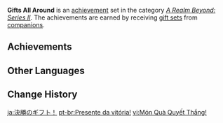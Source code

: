 {{Achievement Set Infobox
|title        = 
|primogems    = {{Achievement/Primogems|Gifts All Around}}
|total        = {{Achievement/Total|Gifts All Around}}
|category     = A Realm Beyond: Series II
}}
'''Gifts All Around''' is an [[achievement]] set in the category ''[[A Realm Beyond: Series II]]''. The achievements are earned by receiving [[Serenitea Pot/Sets|gift sets]] from [[companions]].

==Achievements==
{{Achievements by Category Table|Gifts All Around}}
<!--
==Notes==

==Trivia==
-->
==Other Languages==
{{Other Languages
|en      = Gifts All Around
|zhs     = 决胜的礼物！
|zhs_rm  = Juéshèng de Lǐwù!
|zht     = 決勝的禮物！
|zht_rm  = Juéshèng de Lǐwù!
|zh_tl   = The Winning Gift!
|ja      = 決勝のギフト！
|ja_rm   = Kesshou no Gifuto!
|ja_tl   = The Winning Gift!
|ko      = 결승의 선물!
|ko_rm   = Gyeolseung-ui Seonmul!
|ko_tl   = The Final Gift!
|es      = El regalo de la victoria
|es_tl   = The Gift of Victory
|fr      = Cadeaux à gogo
|fr_tl   = Gifts Galore
|ru      = Победные дары
|ru_tl   = Victorious Gifts
|th      = ของขวัญแห่งชัยชนะ!
|th_rm   = Khong-khwan haeng Chai-cha-na!
|th_tl   = 
|vi      = Món Quà Quyết Thắng!
|vi_tl   = Gift to a Determined Victory!
|vi_note = {{lang|mini=1|vi=Quyết Thắng}} literally means "Determined to Win."
|de      = Geschenke rundum
|de_tl   = Gifts All Around
|id      = Karunia Kemenangan!
|id_tl   = The Gift of Victory!
|pt      = Presente da vitória!
|pt_tl   = Gift of Victory!
|tr      = Hediye Cümbüşü
|tr_tl   = 
|it      = Regali, regali, regali
|it_tl   = 
}}

==Change History==
{{Change History|1.6}}
<!--
==References==
{{Reflist}}
-->

[[ja:決勝のギフ卜！]]
[[pt-br:Presente da vitória!]]
[[vi:Món Quà Quyết Thắng!]]